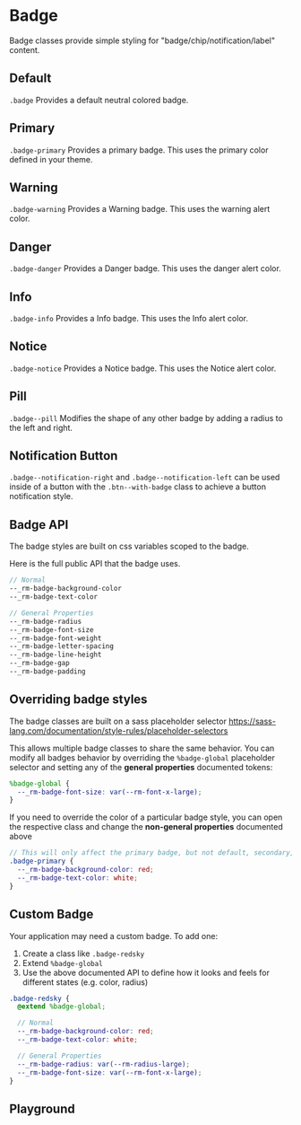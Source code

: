 
# Badge

Badge classes provide simple styling for "badge/chip/notification/label" content.

## Default

`.badge` Provides a default neutral colored badge.

<Canvas withToolbar>
  <Story id='components-badge--default' />
</Canvas>

## Primary

`.badge-primary` Provides a primary badge. This uses the primary color defined in your theme.

<Canvas withToolbar>
  <Story id='components-badge--primary' />
</Canvas>

## Warning

`.badge-warning` Provides a Warning badge. This uses the warning alert color.

<Canvas withToolbar>
  <Story id='components-badge--warning' />
</Canvas>

## Danger

`.badge-danger` Provides a Danger badge. This uses the danger alert color.

<Canvas withToolbar>
  <Story id='components-badge--danger' />
</Canvas>

## Info

`.badge-info` Provides a Info badge. This uses the Info alert color.

<Canvas withToolbar>
  <Story id='components-badge--info' />
</Canvas>

## Notice

`.badge-notice` Provides a Notice badge. This uses the Notice alert color.

<Canvas withToolbar>
  <Story id='components-badge--notice' />
</Canvas>

## Pill

`.badge--pill` Modifies the shape of any other badge by adding a radius to the left and right.

<Canvas withToolbar>
  <Story id='components-badge--pill' />
</Canvas>

## Notification Button

`.badge--notification-right` and `.badge--notification-left` can be used inside of a button with the `.btn--with-badge` class to achieve a button notification style.

<Canvas withToolbar>
  <Story id='components-badge--notification-button' />
</Canvas>

## Badge API

The badge styles are built on css variables scoped to the badge.

Here is the full public API that the badge uses.
```scss
// Normal
--_rm-badge-background-color
--_rm-badge-text-color

// General Properties
--_rm-badge-radius
--_rm-badge-font-size
--_rm-badge-font-weight
--_rm-badge-letter-spacing
--_rm-badge-line-height
--_rm-badge-gap
--_rm-badge-padding
```

## Overriding badge styles

The badge classes are built on a sass placeholder selector https://sass-lang.com/documentation/style-rules/placeholder-selectors

This allows multiple badge classes to share the same behavior. You can modify all badges behavior by overriding the `%badge-global` placeholder selector and setting any of the **general properties** documented tokens:
```scss
%badge-global {
  --_rm-badge-font-size: var(--rm-font-x-large);
}
```

If you need to override the color of a particular badge style, you can open the respective class and change the **non-general properties** documented above
```scss
// This will only affect the primary badge, but not default, secondary, notice, etc.
.badge-primary {
  --_rm-badge-background-color: red;
  --_rm-badge-text-color: white;
}
```

## Custom Badge

Your application may need a custom badge. To add one:
1. Create a class like `.badge-redsky`
2. Extend `%badge-global`
3. Use the above documented API to define how it looks and feels for different states (e.g. color, radius)

```scss
.badge-redsky {
  @extend %badge-global;

  // Normal
  --_rm-badge-background-color: red;
  --_rm-badge-text-color: white;

  // General Properties
  --_rm-badge-radius: var(--rm-radius-large);
  --_rm-badge-font-size: var(--rm-font-x-large);
}
```

## Playground

<Primary/>
<ArgsTable of='.' story='^'/>
